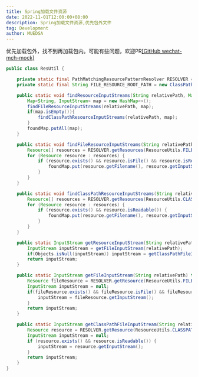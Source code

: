 ```yaml
---
title: Spring加载文件资源
date: 2022-11-01T12:00:00+08:00
description: Spring加载文件资源,优先包外文件
tag: Development
author: MUEDSA
---
```


优先加载包外，找不到再加载包内。可能有些问题，欢迎PR[[GitHub wechat-mch-mock]](https://github.com/MUedsa/wechat-mch-mock/blob/master/src/main/java/com/muedsa/mock/wechat/mch/util/ResUtil.java)

```java
public class ResUtil {

    private static final PathMatchingResourcePatternResolver RESOLVER = new PathMatchingResourcePatternResolver();
    private static final String FILE_RESOURCE_ROOT_PATH = new ClassPathResource(new File(".").getAbsolutePath()).getPath() + "/";

    public static void findResourceInputStreams(String relativePath, Map<String, InputStream> foundMap) throws IOException {
        Map<String, InputStream> map = new HashMap<>();
        findFileResourceInputStreams(relativePath, map);
        if(map.isEmpty()){
            findClassPathResourceInputStreams(relativePath, map);
        }
        foundMap.putAll(map);
    }

    public static void findFileResourceInputStreams(String relativePath, Map<String, InputStream> foundMap) throws IOException {
        Resource[] resources = RESOLVER.getResources(ResourceUtils.FILE_URL_PREFIX + StringUtils.applyRelativePath(FILE_RESOURCE_ROOT_PATH, relativePath));
        for (Resource resource : resources) {
            if (resource.exists() && resource.isFile() && resource.isReadable()) {
                foundMap.put(resource.getFilename(), resource.getInputStream());
            }
        }
    }

    public static void findClassPathResourceInputStreams(String relativePath, Map<String, InputStream> foundMap) throws IOException {
        Resource[] resources = RESOLVER.getResources(ResourceUtils.CLASSPATH_URL_PREFIX + relativePath);
        for (Resource resource : resources) {
            if (resource.exists() && resource.isReadable()) {
                foundMap.put(resource.getFilename(), resource.getInputStream());
            }
        }
    }

    public static InputStream getResourceInputStream(String relativePath) throws IOException {
        InputStream inputStream = getFileInputStream(relativePath);
        if(Objects.isNull(inputStream)) inputStream = getClassPathFileInputStream(relativePath);
        return inputStream;
    }

    public static InputStream getFileInputStream(String relativePath) throws IOException {
        Resource fileResource = RESOLVER.getResource(ResourceUtils.FILE_URL_PREFIX + StringUtils.applyRelativePath(FILE_RESOURCE_ROOT_PATH, relativePath));
        InputStream inputStream = null;
        if(fileResource.exists() && fileResource.isFile() && fileResource.isReadable()) {
            inputStream = fileResource.getInputStream();
        }
        return inputStream;
    }

    public static InputStream getClassPathFileInputStream(String relativePath) throws IOException {
        Resource resource = RESOLVER.getResource(ResourceUtils.CLASSPATH_URL_PREFIX + relativePath);
        InputStream inputStream = null;
        if (resource.exists() && resource.isReadable()) {
            inputStream = resource.getInputStream();
        }
        return inputStream;
    }
}
```
